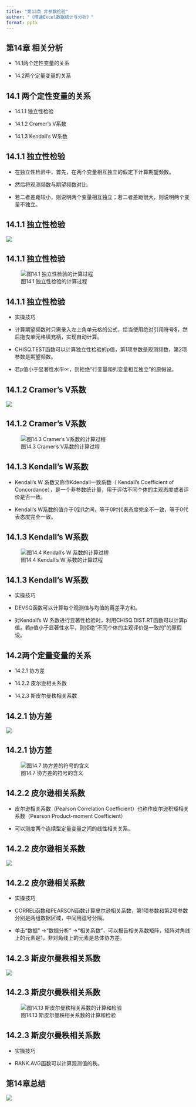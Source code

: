 ```yaml
---
title: "第13章 非参数检验"
author: "《精通Excel数据统计与分析》"
format: pptx
---
```


## 第14章 相关分析	
::: incremental

-   14.1两个定性变量的关系

-   14.2两个定量变量的关系	
::: 

## 14.1 两个定性变量的关系	
::: incremental

-   14.1.1 独立性检验	

-   14.1.2 Cramer’s V系数	

-   14.1.3 Kendall’s W系数
::: 

## 14.1.1 独立性检验

-   在独立性检验中，首先，在两个变量相互独立的假定下计算期望频数。

-   然后将观测频数与期望频数对比.

-   若二者差距较小，则说明两个变量相互独立；若二者差距很大，则说明两个变量不独立。

## 14.1.1 独立性检验
![](img/eq14.6.png)


## 14.1.1 独立性检验
![图14.1 独立性检验的计算过程](img/pic14.1.png)

## 14.1.1 独立性检验

-   实操技巧

-   计算期望频数时只需录入左上角单元格的公式，恰当使用绝对引用符号$，然后拖曳单元格填充柄，实现自动计算。

-   CHISQ.TEST函数可以计算独立性检验的p值，第1项参数是观测频数，第2项参数是期望频数。

-   若p值小于显著性水平∝，则拒绝“行变量和列变量相互独立”的原假设。



## 14.1.2 Cramer’s V系数	
![](img/eq14.8.png)

## 14.1.2 Cramer’s V系数	
![图14.3 Cramer’s V系数的计算过程](img/pic14.3.png)

## 14.1.3 Kendall’s W系数


-   Kendall's W 系数又称作Kdendall一致系数（ Kendall's Coefficient of Concordance），是一个非参数统计量，用于评估不同个体的主观态度或者评价是否一致。 

-   Kendall's W系数的值介于0到1之间，等于0时代表态度完全不一致，等于0代表态度完全一致。

## 14.1.3 Kendall’s W系数
![图14.4 Kendall's W 系数的计算过程](img/pic14.4.png)

## 14.1.3 Kendall’s W系数

-   实操技巧

-   DEVSQ函数可以计算每个观测值与均值的离差平方和。

-   对Kendall's W 系数进行显著性检验时，利用CHISQ.DIST.RT函数可以计算p值。若p值小于显著性水平，则拒绝“不同个体的主观评价是一致的”的原假设。


## 14.2两个定量变量的关系	
::: incremental

-   14.2.1 协方差	

-   14.2.2 皮尔逊相关系数	

-   14.2.3 斯皮尔曼秩相关系数	
::: 

## 14.2.1 协方差
![](img/eq14.18.png)

## 14.2.1 协方差
![图14.7 协方差的符号的含义](img/pic14.7.png)

## 14.2.2 皮尔逊相关系数

-   皮尔逊相关系数（Pearson Correlation Coefficient）也称作皮尔逊积矩相关系数（Pearson Product-moment Coefficient）

-   可以测度两个连续型定量变量之间的线性相关关系。


## 14.2.2 皮尔逊相关系数
![](img/eq14.21.png)

## 14.2.2 皮尔逊相关系数

-   实操技巧

-   CORREL函数和PEARSON函数计算皮尔逊相关系数，第1项参数和第2项参数分别是两组数据区域，中间用逗号分隔。

-   单击“数据” →“数据分析” →“相关系数”，可以报告相关系数矩阵，矩阵对角线上的元素是1，非对角线上的元素是总体协方差。


## 14.2.3 斯皮尔曼秩相关系数	
![](img/eq14.26.png)

## 14.2.3 斯皮尔曼秩相关系数	
![图14.13 斯皮尔曼秩相关系数的计算和检验](img/pic14.13.png)

## 14.2.3 斯皮尔曼秩相关系数

-   实操技巧

-   RANK.AVG函数可以计算观测值的秩。



## 第14章总结 {.scrollable}

![](img/pic14.14.png)
